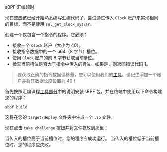 
<ChallengeTitle>sBPF 汇编超时</ChallengeTitle>

现在您应该已经开始熟悉编写汇编代码了。尝试通过传入 `Clock` 账户来实现相同的目标，而不是使用 `sol_get_clock_sysvar`。

创建一个仅包含一个指令的程序。它必须：
- 接收一个 `Clock` 账户（大小为 40）。
- 接收指令数据中的一个 u64（8 字节）槽位。
- 使用 `Clock` 账户的前 8 字节获取当前槽位。
- 检查当前槽位是否大于指令中传入的槽位。如果是，则返回错误代码 1。

> 要获取正确的指令数据偏移量，您可以使用我们的[工具](https://sbpf.xyz)。请记住添加一个账户并将其数据长度设置为 40！

首先按照汇编课程[工具部分](/en/courses/introduction-to-assembly/tooling)中的说明安装 sBPF 包，并在终端中使用以下命令构建您的程序：

```
sbpf build
```

这将在您的 `target/deploy` 文件夹中生成一个 `.so` 文件。

现在点击 `take challenge` 按钮并将文件拖放到那里！

<RequirementList>
  <Requirement title="挑战 1：测试超时">
    当传入的槽位高于当前槽位时，您的程序应成功运行。
  </Requirement>

  <Requirement title="挑战 2：测试超时失败">
    当传入的槽位低于当前槽位时，您的程序应失败。
  </Requirement>
</RequirementList>